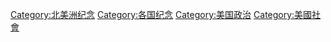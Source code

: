 [[Category:北美洲纪念|Category:北美洲纪念]]
[[Category:各国纪念|Category:各国纪念]]
[[Category:美国政治|Category:美国政治]]
[[Category:美國社會|Category:美國社會]]